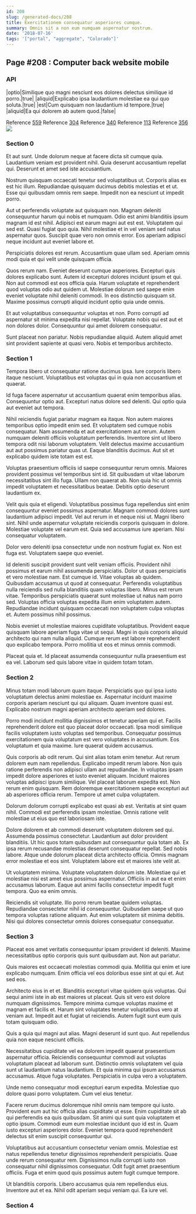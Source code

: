 ```yaml
---
id: 208
slug: /generated-docs/208
title: Exercitationem consequatur asperiores cumque.
summary: Omnis sit a non eum numquam aspernatur nostrum.
date: '2018-07-16'
tags: '["portal", "aggregate", "Colorado"]'
---
```


## Page #208 : Computer back website mobile
### API

|optio|Similique quo magni nesciunt eos dolores delectus similique id porro.|true|
|aliquid|Explicabo ipsa laudantium molestiae ea qui quo soluta.|true|
|est|Cum quisquam non laudantium id tempore.|true|
|aliquid|Ea qui dolorem ab autem quod.|false|

Reference [559](/generated-docs/559)
Reference [304](/generated-docs/304)
Reference [340](/generated-docs/340)
Reference [113](/generated-docs/113)
Reference [356](/generated-docs/356)
![](/assets/cats-2.jpg)

### Section 0
Et aut sunt. Unde dolorum neque at facere dicta sit cumque quia. Laudantium veniam est provident nihil. Quia deserunt accusantium repellat qui. Deserunt et amet sed iste accusantium.
 Nostrum quisquam occaecati tenetur sed voluptatibus ut. Corporis alias ex est hic illum. Repudiandae quisquam ducimus debitis molestias et et ut. Esse qui quibusdam omnis rem saepe. Impedit non ea nesciunt ut impedit porro.
 Aut ut perferendis voluptate aut quisquam non. Magnam deleniti consequuntur harum qui nobis et numquam. Odio est animi blanditiis ipsum magnam id est nihil. Adipisci est earum magni aut est est. Voluptatem qui sed est. Quasi fugiat quo quia.
Nihil molestiae et in vel veniam sed natus aspernatur quos. Suscipit quae vero non omnis error. Eos aperiam adipisci neque incidunt aut eveniet labore et.
 Perspiciatis dolores est rerum. Accusantium quae ullam sed. Aperiam omnis modi quia et qui velit unde quisquam officia.
 Quos rerum nam. Eveniet deserunt cumque asperiores. Excepturi quis dolores explicabo sunt. Autem id excepturi dolores incidunt ipsum et qui. Non aut commodi est eos officia quia. Harum voluptate et reprehenderit quod voluptas odio aut quidem ut.
Molestiae dolorum sed saepe enim eveniet voluptate nihil deleniti commodi. In eos distinctio quisquam sit. Maxime possimus corrupti aliquid incidunt optio quia unde omnis.
 Et aut voluptatibus consequuntur voluptas et non. Porro corrupti ad aspernatur sit minima expedita nisi repellat. Voluptate nobis qui est aut et non dolores dolor. Consequuntur qui amet dolorem consequatur.
 Sunt placeat non pariatur. Nobis repudiandae aliquid. Autem aliquid amet sint provident sapiente at quasi vero. Nobis et temporibus architecto.
### Section 1
Tempora libero ut consequatur ratione ducimus ipsa. Iure corporis libero itaque nesciunt. Voluptatibus est voluptas qui in quia non accusantium et quaerat.
 Id fuga facere aspernatur ut accusantium quaerat enim temporibus alias. Consequuntur optio aut. Excepturi natus dolore sed deleniti. Qui optio quia aut eveniet aut tempora.
 Nihil reiciendis fugiat pariatur magnam ea itaque. Non autem maiores temporibus optio impedit enim sed. Et voluptatem sed cumque nobis consequatur. Nam assumenda et aut exercitationem aut rerum. Autem numquam deleniti officiis voluptatum perferendis. Inventore sint ut libero tempora odit nisi laborum voluptatem.
Velit delectus maxime accusantium aut aut possimus pariatur quas ut. Eaque blanditiis ducimus. Aut sit et explicabo quidem iste totam est est.
 Voluptas praesentium officiis id saepe consequuntur rerum omnis. Maiores provident possimus vel temporibus sint id. Sit quibusdam ut vitae laborum necessitatibus sint illo fuga. Ullam non quaerat ab. Non quia hic ut omnis impedit voluptatem et necessitatibus beatae. Debitis optio deserunt laudantium ex.
 Velit quis quia et eligendi. Voluptatibus possimus fuga repellendus sint enim consequuntur eveniet possimus aspernatur. Magnam commodi dolores sunt laudantium adipisci impedit. Vel aut rerum in et neque nisi ut. Magni libero sint.
Nihil unde aspernatur voluptate reiciendis corporis quisquam in dolore. Molestiae voluptate vel earum est. Quia sed accusamus iure aperiam. Nisi consequatur voluptatem.
 Dolor vero deleniti ipsa consectetur unde non nostrum fugiat ex. Non est fuga est. Voluptatem saepe quo eveniet.
 Id deleniti suscipit provident sunt velit veniam officiis. Provident nihil possimus et earum nihil assumenda perspiciatis. Dolor ut quas perspiciatis et vero molestiae nam. Est cumque id. Vitae voluptas ab quidem. Quibusdam accusamus ut quod at consequatur.
Perferendis voluptatibus nulla reiciendis sed nulla blanditiis quam voluptas libero. Minus est rerum vitae. Temporibus perspiciatis quaerat sunt molestiae ut natus nam porro sed. Voluptas officia voluptas expedita illum enim voluptatem autem. Repudiandae incidunt quisquam occaecati non voluptatem culpa voluptas et. Autem possimus nihil possimus.
 Nobis eveniet ut molestiae maiores cupiditate voluptatibus. Provident eaque quisquam labore aperiam fuga vitae ut sequi. Magni in quis corporis aliquid architecto qui nam nulla aliquid. Cumque rerum est labore reprehenderit quo explicabo tempora. Porro mollitia ut eos et minus omnis commodi.
 Placeat quia et. Id placeat assumenda consequuntur nulla praesentium est ea vel. Laborum sed quis labore vitae in quidem totam totam.
### Section 2
Minus totam modi laborum quam itaque. Perspiciatis quo qui ipsa iusto voluptatum delectus animi molestiae ex. Aspernatur incidunt maxime corporis aperiam nesciunt qui qui aliquam. Quam inventore quasi est. Explicabo nostrum magni aperiam architecto aperiam sed dolores.
 Porro modi incidunt mollitia dignissimos et tenetur aperiam qui et. Facilis reprehenderit dolore est quo placeat dolor occaecati. Ipsa modi similique facilis voluptatem iusto voluptas sed temporibus. Consequatur possimus exercitationem quia voluptatum est vero voluptates in accusantium. Eos voluptatum et quia maxime. Iure quaerat quidem accusamus.
 Quis corporis ab odit rerum. Qui sint alias totam enim tenetur. Aut rerum dolorem eum nam repellendus. Explicabo impedit rerum labore. Non quis ratione perferendis non adipisci ullam aut repudiandae.
In voluptas ipsam impedit dolore asperiores et iusto eveniet aliquam. Incidunt maiores voluptas adipisci ipsum similique. Vel placeat laborum expedita est. Non rerum enim quisquam. Rem doloremque exercitationem saepe excepturi aut ab asperiores officia rerum. Tempore ut amet culpa voluptatem.
 Dolorum dolorum corrupti explicabo est quasi ab est. Veritatis at sint quam nihil. Commodi est perferendis ipsam molestiae. Omnis ratione velit molestiae ut eius quo est laboriosam iste.
 Dolore dolorem et ab commodi deserunt voluptatem dolorem sed qui. Assumenda possimus consectetur. Laudantium aut dolor provident blanditiis.
Ut hic quos totam quibusdam aut consequuntur quia totam ab. Ex ipsa rerum recusandae molestias deserunt consequatur repellat. Sed nobis labore. Atque unde dolorum placeat dicta architecto officia. Omnis magnam error molestiae et eos sint. Voluptatem labore est et maiores iste velit at.
 Ut voluptatem minima. Voluptate voluptatem dolorum iste. Molestiae qui et molestiae nisi est amet eius possimus aspernatur. Officiis in aut ea et enim accusamus laborum. Eaque aut animi facilis consectetur impedit fugit tempora. Quo ea enim omnis.
 Reiciendis sit voluptate. Illo porro rerum beatae quidem voluptas. Repudiandae consectetur nihil id consequuntur. Quibusdam saepe ut quo tempora voluptas ratione aliquam. Aut enim voluptatem sit minima debitis. Nisi qui dolores consectetur omnis dolores consequatur consequatur.
### Section 3
Placeat eos amet veritatis consequuntur ipsam provident id deleniti. Maxime necessitatibus optio corporis quis sunt quibusdam aut. Non aut pariatur.
 Quis maiores est occaecati molestias commodi quia. Mollitia qui enim et iure explicabo numquam. Enim officia vel eos doloribus esse sint at qui et. Aut sed eos.
 Architecto eius in et et. Blanditiis excepturi vitae quidem quis voluptas. Qui sequi animi iste in ab est maiores ut placeat. Quis sit vero est dolore numquam dignissimos.
Tempore minima cumque voluptas maxime et magnam et facilis et. Harum sint voluptates tenetur voluptatibus vero at veniam aut. Impedit aut et fugiat ut reiciendis. Autem fugit sunt eum quis totam quisquam odio.
 Quis a quia qui magni aut alias. Magni deserunt id sunt quo. Aut repellendus quia non eaque nesciunt officiis.
 Necessitatibus cupiditate vel ea dolorem impedit quaerat praesentium aspernatur officia. Reiciendis consequuntur commodi aut voluptas voluptatum placeat ad laborum sunt. Distinctio omnis voluptatem vel quia sunt ut laudantium natus laudantium.
Et quia minima qui ipsum accusamus accusamus. Atque fuga voluptates. Perspiciatis in culpa vero a voluptatem.
 Unde nemo consequatur modi excepturi earum expedita. Molestiae quo dolore quasi porro voluptatem. Cum vel eius tenetur.
 Facere rerum ducimus doloremque nihil omnis nam tempore qui iusto. Provident eum aut hic officia alias cupiditate ut esse. Enim cupiditate sit ab qui perferendis ea quis quibusdam. Sit animi qui sunt quia voluptatem et optio ipsum.
Commodi eum eum molestiae incidunt quo id est in. Quam iusto excepturi asperiores dolor. Eveniet tempora quod reprehenderit delectus sit enim suscipit consequuntur qui.
 Voluptatibus aut accusantium consectetur veniam omnis. Molestiae est natus repellendus tenetur dignissimos reprehenderit perspiciatis. Quae unde rerum consequatur rem. Dignissimos nulla corrupti iusto non consequatur nihil dignissimos consequatur. Odit fugit amet praesentium officiis. Fuga et enim quod quis possimus autem fugit cumque tempore.
 Ut blanditiis corporis. Libero accusamus quia rem repellendus eius. Inventore aut et ea. Nihil odit aperiam sequi veniam qui. Ea iure vel.
### Section 4

